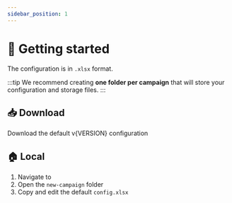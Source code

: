 ```yaml
---
sidebar_position: 1
---
```



# 🏃 Getting started

The <ExcelIcon /> configuration is in `.xlsx` format.

:::tip
We recommend creating **one folder per campaign** that will store your
configuration and storage files.
:::

## 📥 Download

Download the default <ExcelIcon /> <ExcelFile version={VERSION}>v{VERSION} configuration</ExcelFile>

## 🏠 Local

1. Navigate to <ExampleDirectory version={VERSION} />
2. Open the `new-campaign` folder
3. Copy and edit the default <ExcelIcon /> `config.xlsx`
